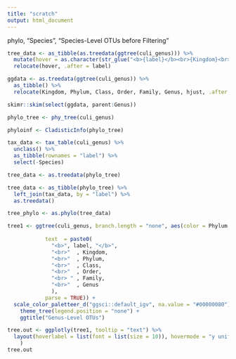 ```yaml
---
title: "scratch"
output: html_document
---
```


phylo, "Species", "Species-Level OTUs before Filtering"

```r
tree_data <- as_tibble(as.treedata(ggtree(culi_genus))) %>%
  mutate(hover = as.character(str_glue("<b>{label}</b><br>{Kingdom}<br>{Phylum}<br>{Class}<br>{Order}<br>{Family}<br>{Genus}"))) %>%
  relocate(hover, .after = label)
```
```r
ggdata <- as.treedata(ggtree(culi_genus)) %>%
  as_tibble() %>%
  relocate(Kingdom, Phylum, Class, Order, Family, Genus, hjust, .after = label)
```

```r
skimr::skim(select(ggdata, parent:Genus))
```



```r
phylo_tree <- phy_tree(culi_genus)
```

```r
phyloinf <- CladisticInfo(phylo_tree)
```


```r
tax_data <- tax_table(culi_genus) %>%
  unclass() %>%
  as_tibble(rownames = "label") %>%
  select(-Species)
```

```r
tree_data <- as.treedata(phylo_tree)
```


```r
tree_data <- as_tibble(phylo_tree) %>%
  left_join(tax_data, by = "label") %>%
  as.treedata()
```



```r
tree_phylo <- as.phylo(tree_data)
```




```r
tree1 <- ggtree(culi_genus, branch.length = "none", aes(color = Phylum,
                                                        
            text  = paste0(
              "<b>", label, "</b>",
              "<br>"  , Kingdom,
              "<br>"  , Phylum,
              "<br>"  , Class,
              "<br>"  , Order,
              "<br> " , Family,
              "<br>"  , Genus
              ),
            parse = TRUE)) + 
  scale_color_paletteer_d("ggsci::default_igv", na.value = "#00000080") +
    theme_tree(legend.position = "none") +
    ggtitle("Genus-Level OTUs")
```


```r
tree.out <- ggplotly(tree1, tooltip = "text") %>%
  layout(hoverlabel = list(font = list(size = 10)), hovermode = "y unified"
    )
tree.out
```

